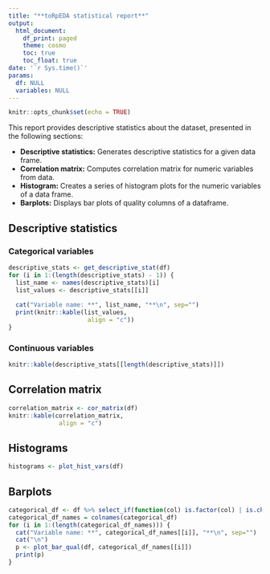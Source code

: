```yaml
---
title: "**toRpEDA statistical report**"
output:
  html_document:
    df_print: paged
    theme: cosmo
    toc: true
    toc_float: true
date: '`r Sys.time()`'
params:
  df: NULL
  variables: NULL
---
```


```r
knitr::opts_chunk$set(echo = TRUE)
```

This report provides descriptive statistics about the dataset, presented in the following sections:

- **Descriptive statistics:** Generates descriptive statistics for a given data frame.
- **Correlation matrix:** Computes correlation matrix for numeric variables from data.
- **Histogram:** Creates a series of histogram plots for the numeric variables of a data frame.
- **Barplots:** Displays bar plots of quality columns of a dataframe.

## Descriptive statistics
### Categorical variables
```r
descriptive_stats <- get_descriptive_stat(df)
for (i in 1:(length(descriptive_stats) - 1)) {
  list_name <- names(descriptive_stats)[i]
  list_values <- descriptive_stats[[i]]
  
  cat("Variable name: **", list_name, "**\n", sep="")
  print(knitr::kable(list_values, 
                      align = "c"))
}
```

### Continuous variables
```r
knitr::kable(descriptive_stats[[length(descriptive_stats)]])
```

## Correlation matrix

```r
correlation_matrix <- cor_matrix(df)
knitr::kable(correlation_matrix, 
              align = "c")
```

## Histograms

```r
histograms <- plot_hist_vars(df)
```

## Barplots

```r
categorical_df <- df %>% select_if(function(col) is.factor(col) | is.character(col))
categorical_df_names = colnames(categorical_df)
for (i in 1:(length(categorical_df_names))) {
  cat("Variable name: **", categorical_df_names[[i]], "**\n", sep="")
  cat("\n")
  p <- plot_bar_qual(df, categorical_df_names[[i]])
  print(p)
}
```


